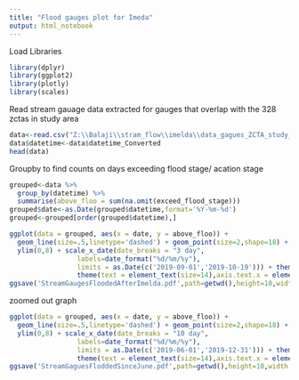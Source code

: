 ```yaml
---
title: "Flood gauges plot for Imeda"
output: html_notebook
---
```

Load Libraries
```r
library(dplyr)
library(ggplot2)
library(plotly)
library(scales)
```


Read stream gauage data extracted for gauges that overlap with the 328 zctas in study area
```r
data<-read.csv("Z:\\Balaji\\stram_flow\\imelda\\data_gagues_ZCTA_study_area.csv")
data$datetime<-data$datetime_Converted
head(data)
```
Groupby to find counts on days exceeding flood stage/ acation stage
```r
grouped<-data %>% 
  group_by(datetime) %>% 
  summarise(above_floo = sum(na.omit(exceed_flood_stage)))
grouped$date<-as.Date(grouped$datetime,format='%Y-%m-%d')
grouped<-grouped[order(grouped$datetime),]

ggplot(data = grouped, aes(x = date, y = above_floo)) +
  geom_line(size=.5,linetype='dashed') + geom_point(size=2,shape=18) + ylab('Number of guages \nindicating flooding') + xlab('Date') + 
  ylim(0,8) + scale_x_date(date_breaks = "3 day", 
                 labels=date_format("%d/%m/%y"),
                 limits = as.Date(c('2019-09-01','2019-10-19'))) + theme_bw() + 
                 theme(text = element_text(size=14),axis.text.x = element_text(angle = 45, hjust = 1))
ggsave('StreamGaugesFloodedAfterImelda.pdf',path=getwd(),height=10,width = 18,units = "cm")
```


zoomed out graph
```r
ggplot(data = grouped, aes(x = date, y = above_floo)) +
  geom_line(size=.5,linetype='dashed') + geom_point(size=2,shape=18) + ylab('Number of guages\nindicating flooding') + xlab('Date') + 
  ylim(0,8) + scale_x_date(date_breaks = "10 day", 
                 labels=date_format("%d/%m/%y"),
                 limits = as.Date(c('2019-06-01','2019-12-31'))) + theme_bw() + 
                 theme(text = element_text(size=14),axis.text.x = element_text(angle = 45, hjust = 1))
ggsave('StreamGaguesFloddedSinceJune.pdf',path=getwd(),height=10,width = 30,units = "cm")
```








